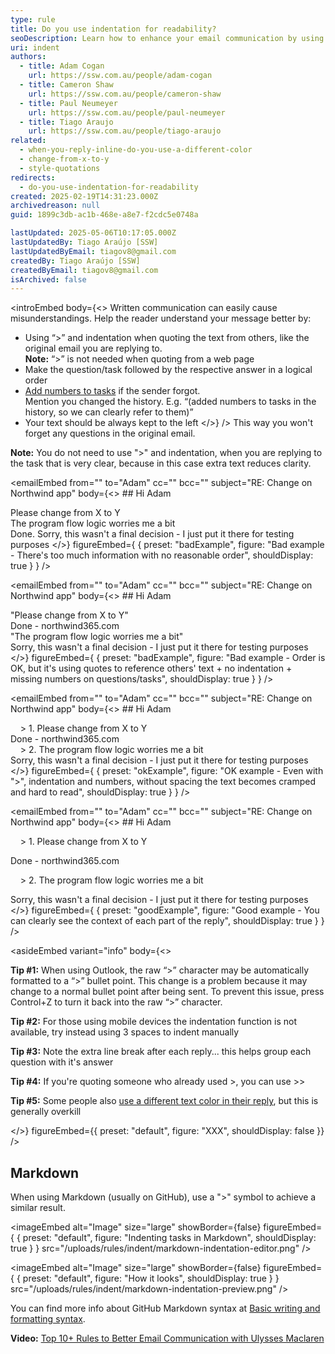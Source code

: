 ```yaml
---
type: rule
title: Do you use indentation for readability?
seoDescription: Learn how to enhance your email communication by using indentation for readability. Discover tips and tricks to effectively reply to emails and improve understanding.
uri: indent
authors:
  - title: Adam Cogan
    url: https://ssw.com.au/people/adam-cogan
  - title: Cameron Shaw
    url: https://ssw.com.au/people/cameron-shaw
  - title: Paul Neumeyer
    url: https://ssw.com.au/people/paul-neumeyer
  - title: Tiago Araujo
    url: https://ssw.com.au/people/tiago-araujo
related:
  - when-you-reply-inline-do-you-use-a-different-color
  - change-from-x-to-y
  - style-quotations
redirects:
  - do-you-use-indentation-for-readability
created: 2025-02-19T14:31:23.000Z
archivedreason: null
guid: 1899c3db-ac1b-468e-a8e7-f2cdc5e0748a

lastUpdated: 2025-05-06T10:17:05.000Z
lastUpdatedBy: Tiago Araújo [SSW]
lastUpdatedByEmail: tiagov8@gmail.com
createdBy: Tiago Araújo [SSW]
createdByEmail: tiagov8@gmail.com
isArchived: false
---
```


<introEmbed
  body={<>
Written communication can easily cause misunderstandings. Help the reader understand your message better by:

* Using “&gt;” and indentation when quoting the text from others, like the original email you are replying to.\
  **Note:** “&gt;” is not needed when quoting from a web page
* Make the question/task followed by the respective answer in a logical order
* [Add numbers to tasks](/number-tasks-questions) if the sender forgot.\
  Mention you changed the history. E.g. “(added numbers to tasks in the history, so we can clearly refer to them)”
* Your text should be always kept to the left
  </>}
/>
This way you won't forget any questions in the original email.

**Note:** You do not need to use ">" and indentation, when you are replying to the task that is very clear, because in this case extra text reduces clarity.

<emailEmbed
  from=""
  to="Adam"
  cc=""
  bcc=""
  subject="RE: Change on Northwind app"
  body={<>
    ## Hi Adam

Please change from X to Y\
The program flow logic worries me a bit\
Done. Sorry, this wasn't a final decision - I just put it there for testing purposes
  </>}
  figureEmbed={ {
    preset: "badExample",
    figure: "Bad example - There's too much information with no reasonable order",
    shouldDisplay: true
  } }
/>

<emailEmbed
  from=""
  to="Adam"
  cc=""
  bcc=""
  subject="RE: Change on Northwind app"
  body={<>
    ## Hi Adam

"Please change from X to Y"\
Done - northwind365.com\
"The program flow logic worries me a bit"\
Sorry, this wasn't a final decision - I just put it there for testing purposes
  </>}
  figureEmbed={ {
    preset: "badExample",
    figure: "Bad example - Order is OK, but it's using quotes to reference others' text + no indentation + missing numbers on questions/tasks",
    shouldDisplay: true
  } }
/>

<emailEmbed
  from=""
  to="Adam"
  cc=""
  bcc=""
  subject="RE: Change on Northwind app"
  body={<>
    ## Hi Adam

&nbsp;&nbsp;&nbsp; &gt; 1. Please change from X to Y\
Done - northwind365.com\
&nbsp;&nbsp;&nbsp; &gt; 2. The program flow logic worries me a bit\
Sorry, this wasn't a final decision - I just put it there for testing purposes
  </>}
  figureEmbed={ {
    preset: "okExample",
    figure: "OK example - Even with \">\", indentation and numbers, without spacing the text becomes cramped and hard to read",
    shouldDisplay: true
  } }
/>

<emailEmbed
  from=""
  to="Adam"
  cc=""
  bcc=""
  subject="RE: Change on Northwind app"
  body={<>
    ## Hi Adam

&nbsp;&nbsp;&nbsp; &gt; 1. Please change from X to Y

Done - northwind365.com

&nbsp;&nbsp;&nbsp; &gt; 2. The program flow logic worries me a bit

Sorry, this wasn't a final decision - I just put it there for testing purposes
  </>}
  figureEmbed={ {
    preset: "goodExample",
    figure: "Good example - You can clearly see the context of each part of the reply",
    shouldDisplay: true
  } }
/>

<asideEmbed
  variant="info"
  body={<>
    
**Tip #1:** When using Outlook, the raw “&gt;” character may be automatically formatted to a “&gt;” bullet point. This change is a problem because it may change to a normal bullet point after being sent. To prevent this issue, press Control+Z to turn it back into the raw “&gt;” character.

**Tip #2:** For those using mobile devices the indentation function is not available, try instead using 3 spaces to indent manually

**Tip #3:** Note the extra line break after each reply... this helps group each question with it's answer

**Tip #4:** If you're quoting someone who already used &gt;, you can use &gt;&gt;

**Tip #5:** Some people also [use a different text color in their reply](/when-you-reply-inline-do-you-use-a-different-color), but this is generally overkill

  </>}
  figureEmbed={{
    preset: "default",
    figure: "XXX",
    shouldDisplay: false
  }}
/>

## Markdown

When using Markdown (usually on GitHub), use a "&gt;" symbol to achieve a similar result.


<imageEmbed
  alt="Image"
  size="large"
  showBorder={false}
  figureEmbed={ {
    preset: "default",
    figure: "Indenting tasks in Markdown",
    shouldDisplay: true
  } }
  src="/uploads/rules/indent/markdown-indentation-editor.png"
/>


<imageEmbed
  alt="Image"
  size="large"
  showBorder={false}
  figureEmbed={ {
    preset: "default",
    figure: "How it looks",
    shouldDisplay: true
  } }
  src="/uploads/rules/indent/markdown-indentation-preview.png"
/>

You can find more info about GitHub Markdown syntax at [Basic writing and formatting syntax](https://docs.github.com/en/github/writing-on-github/getting-started-with-writing-and-formatting-on-github/basic-writing-and-formatting-syntax).

**Video:** [Top 10+ Rules to Better Email Communication with Ulysses Maclaren](https://www.youtube.com/watch?v=LAqRokqq4jI)
